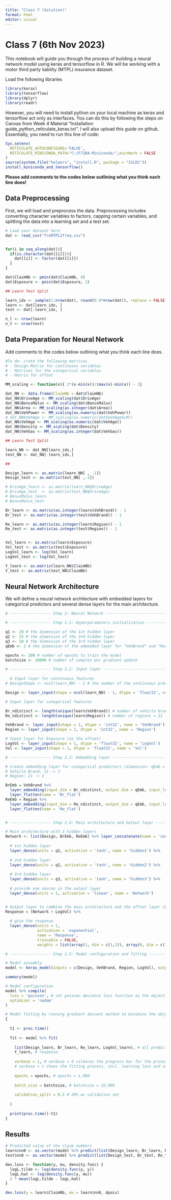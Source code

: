 ---
title: "Class 7 (Solution)"
format: html
editor: visual
---

# Class 7 (6th Nov 2023)

This notebook will guide you through the process of building a neural network model using keras and tensorflow in R. We will be working with a motor third party liability (MTPL) insurance dataset.

Load the following libraries

```{r}
library(keras)
library(tensorflow)
library(dplyr)
library(readr)
```

However, you will need to install python on your local machine as keras and tensorflow act only as interfaces. You can do this by following the steps on Canvas from Week 4 Material "Installation guide_python_reticulate_keras.txt". I will also upload this guide on github. Essentially, you need to run this line of code:

```{r}
Sys.setenv(
  RETICULATE_AUTOCONFIGURE='FALSE',
  RETICULATE_MINICONDA_PATH="C:/F71RA-Miniconda/",mustWork = FALSE
)
source(system.file("helpers", "install.R", package = "ISLR2"))
install_miniconda_and_tensorflow()

```

**Please add comments to the codes below outlining what you think each line does!**

## Data Preprocessing

First, we will load and preprocess the data. Preprocessing includes converting character variables to factors, capping certain variables, and splitting the data into a learning set and a test set.

```{r}
# Load your dataset here
dat <- read_csv("freMTPL2freq.csv")


for(i in seq_along(dat)){
  if(is.character(dat[[i]])){
    dat[[i]] <- factor(dat[[i]])
  }
}

dat$ClaimNb <- pmin(dat$ClaimNb, 4)
dat$Exposure <- pmin(dat$Exposure, 1)

## Learn Test Split 

learn_idx <- sample(1:nrow(dat), round(0.9*nrow(dat)), replace = FALSE) # learning sample index
learn <- dat[learn_idx, ]
test <- dat[-learn_idx, ]

n_l <- nrow(learn)
n_t <- nrow(test)
```

## Data Preparation for Neural Network

Add comments to the codes below outlining what you think each line does.

```{r}
#To do: crate the following matrices
# - Design Matrix for continuous variables
# - Matrices for the categorical variables
# - Matrix for offset 

MM_scaling <- function(x){ 2*(x-min(x))/(max(x)-min(x)) - 1}

dat_NN <- data.frame(ClaimNb = dat$ClaimNb)
dat_NN$DriveAge <- MM_scaling(dat$DrivAge)
dat_NN$BonusMalus <- MM_scaling(dat$BonusMalus)
dat_NN$Area <- MM_scaling(as.integer(dat$Area))
dat_NN$VehPower <- MM_scaling(as.numeric(dat$VehPower))
# dat_NN$VehAge <- MM_scaling(as.numeric(dat$VehAgeGLM))
dat_NN$VehAge <- MM_scaling(as.numeric(dat$VehAge))
dat_NN$Density <- MM_scaling(dat$Density)
dat_NN$VehGas <- MM_scaling(as.integer(dat$VehGas))

## Learn Test Split 

learn_NN <- dat_NN[learn_idx,]
test_NN <- dat_NN[-learn_idx,]

## 

Design_learn <- as.matrix(learn_NN[ , -1])
Design_test <- as.matrix(test_NN[ ,-1])

# DrivAge_learn <- as.matrix(learn_NN$DriveAge)
# DrivAge_test  <- as.matrix(test_NN$DriveAge)
# BonusMalus_learn
# BonusMalus_test

Br_learn <- as.matrix(as.integer(learn$VehBrand)) - 1 
Br_test <- as.matrix(as.integer(test$VehBrand)) - 1

Re_learn <- as.matrix(as.integer(learn$Region)) - 1
Re_test <- as.matrix(as.integer(test$Region)) - 1


Vol_learn <- as.matrix(learn$Exposure)
Vol_test <- as.matrix(test$Exposure)
LogVol_learn <- log(Vol_learn)
LogVol_test <- log(Vol_test)

Y_learn <- as.matrix(learn_NN$ClaimNb)
Y_test <- as.matrix(test_NN$ClaimNb)

```

## Neural Network Architecture

We will define a neural network architecture with embedded layers for categorical predictors and several dense layers for the main architecture.

```{r}
# ------------------ Step 2: Neural Network -------------------------------------------------------

# ------------------ Step 2.1: Hyperparameters initialization -------------------------------------

q1 <- 20 # the dimension of the 1st hidden layer
q2 <- 15 # the dimension of the 2nd hidden layer
q3 <- 10 # the dimension of the 3rd hidden layer
qEmb <- 2 # the dimension of the embedded layer for "VehBrand" and "Region"

epochs <- 200 # number of epochs to train the model
batchsize <- 10000 # number of samples per gradient update

# ------------------ Step 2.2: Input layer --------------------------------------------------------
  
  # Input layer for continuous features
# DesignShape <- ncol(learn_NN) - 1 # the number of the continuous predictors

Design <- layer_input(shape = ncol(learn_NN) - 1, dtype = 'float32', name = 'Design')

# Input layer for categorical features

Br_ndistinct <- length(unique(learn$VehBrand)) # number of vehicle brands = 11
Re_ndistinct <- length(unique(learn$Region)) # number of regions = 21

VehBrand <- layer_input(shape = 1, dtype = 'int32', name = 'VehBrand')
Region <- layer_input(shape = 1, dtype = 'int32', name = 'Region')

# Input layer for Exposure (as the offset)
LogVol <- layer_input(shape = 1, dtype = 'float32', name = 'LogVol')
Vol <- layer_input(shape = 1, dtype = 'float32', name = 'Vol')

# ------------------ Step 2.3: Embedding layer ----------------------------------------------------

# Create embedding layer for categorical predictors (dimension: qEmb = 2)
# Vehicle Brand: 11 -> 2
# Region: 21 -> 2

BrEmb = VehBrand %>%
  layer_embedding(input_dim = Br_ndistinct, output_dim = qEmb, input_length = 1, name = 'BrEmb') %>%
  layer_flatten(name = 'Br_flat')
ReEmb = Region %>%
  layer_embedding(input_dim = Re_ndistinct, output_dim = qEmb, input_length = 1, name = 'ReEmb') %>%
  layer_flatten(name = 'Re_flat')


# ------------------ Step 2.4: Main architecture and Output layer ---------------------------------

# Main architecture with 3 hidden layers
Network <- list(Design, BrEmb, ReEmb) %>% layer_concatenate(name = 'concate') %>%
  
  # 1st hidden layer
  layer_dense(units = q1, activation = 'tanh', name = 'hidden1') %>%
  
  # 2nd hidden layer
  layer_dense(units = q2, activation = 'tanh', name = 'hidden2') %>%
  
  # 3rd hidden layer
  layer_dense(units = q3, activation = 'tanh', name = 'hidden3') %>%
  
  # provide one neuron in the output layer
  layer_dense(units = 1, activation = 'linear', name = 'Network')


# Output layer to combine the main architecture and the offset layer (Exposure)
Response = (Network + LogVol) %>%
  
  # give the response
  layer_dense(units = 1,
              activation = 'exponential',
              name = 'Response',
              trainable = FALSE,
              weights = list(array(1, dim = c(1,1)), array(0, dim = c(1))))

# ------------------ Step 2.5: Model configuration and fitting ------------------------------------

# Model assembly
model <- keras_model(inputs = c(Design, VehBrand, Region, LogVol), outputs = c(Response))

summary(model)

# Model configuration
model %>% compile(
  loss = 'poisson', # set poisson deviance loss function as the objective loss function
  optimizer = 'nadam'
)

# Model fitting by running gradient descent method to minimize the objective loss function
{ 
  
  t1 <- proc.time()
  
  fit <- model %>% fit(
    
    list(Design_learn, Br_learn, Re_learn, LogVol_learn), # all predictors
    Y_learn, # response
    
    verbose = 1, # verbose = 0 silences the progress bar for the process
    # verbose = 1 shows the fitting process, incl. learning loss and validation loss, epoch by epoch
    
    epochs = epochs, # epochs = 1,000
    
    batch_size = batchsize, # batchsize = 10,000
    
    validation_split = 0.2 # 20% as validation set
    
  )
  
  print(proc.time()-t1)
}


```

## Results

```{r}
# Predicted value of the claim numbers
learn$nn0 <- as.vector(model %>% predict(list(Design_learn, Br_learn, Re_learn, LogVol_learn)))
test$nn0 <- as.vector(model %>% predict(list(Design_test, Br_test, Re_test, LogVol_test)))

dev.loss <- function(y, mu, density.func) {
  logL.tilde <- log(density.func(y, y))
  logL.hat <- log(density.func(y, mu))
  2 * mean(logL.tilde - logL.hat)
}

dev.loss(y = learn$ClaimNb, mu = learn$nn0, dpois)
```
